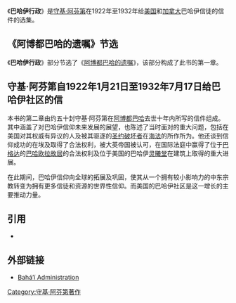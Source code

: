 {{Multiple issues|
{{No footnotes|time=2020-09-08T17:48:42+00:00}}
{{Refimprove|time=2020-09-08T17:48:42+00:00}}
}}
{{巴哈伊信仰经典}}
《'''巴哈伊行政'''》是[[守基·阿芬第|守基·阿芬第]]在1922年至1932年给[[美国|美国]]和[[加拿大|加拿大]]巴哈伊信徒的信件的选集。{{clear|left}}

==《阿博都巴哈的遗嘱》节选==
《'''巴哈伊行政'''》部分节选了《[[阿博都巴哈的遗嘱|阿博都巴哈的遗嘱]]》，该部分构成了此书的第一章。

==守基·阿芬第自1922年1月21日至1932年7月17日给巴哈伊社区的信==
本书的第二章由约五十封守基·阿芬第在[[阿博都巴哈|阿博都巴哈]]去世十年内所写的信件组成。其中涵盖了对巴哈伊信仰未来发展的展望，也陈述了当时面对的重大问题，包括在美国对其权威有异议的人及被其驱逐的[[圣约破坏者|圣约破坏者]]在[[海法|海法]]的所作所为。他还谈到信仰成功的在埃及取得了合法权利，被大英帝国被认可，在国际法庭中赢得了位于[[巴格达|巴格达]]的[[巴哈伊信仰的朝圣#巴哈欧拉故居|巴哈欧拉故居]]的合法权利及位于美国的巴哈伊[[灵曦堂#_美國伊利诺伊州，威尔米特|灵曦堂]]在建筑上取得的重大进展。

在此期间，巴哈伊信仰向全球的拓展及巩固，使其从一个拥有较小影响力的中东宗教转变为拥有更多信徒和资源的世界性信仰。而美国的巴哈伊社区是这一增长的主要推动力量。

==引用==
*{{cite book |first=Shoghi |last=Effendi |author-link=Shoghi Effendi |date=1974 |origyear=first published in 1928 |title=Baháʼí Administration |publisher=Baháʼí Publishing Trust |location=Wilmette, Illinois, USA |isbn=0-87743-166-3 |url=https://archive.org/details/bahaiadministrat0000shog |ref=harv}}

==外部链接==
*[https://www.bahai.org/library/authoritative-texts/shoghi-effendi/bahai-administration/ Baháʼí Administration] {{Wayback|url=https://www.bahai.org/library/authoritative-texts/shoghi-effendi/bahai-administration/ |date=20210116181247 }}

[[Category:守基·阿芬第著作|Category:守基·阿芬第著作]]